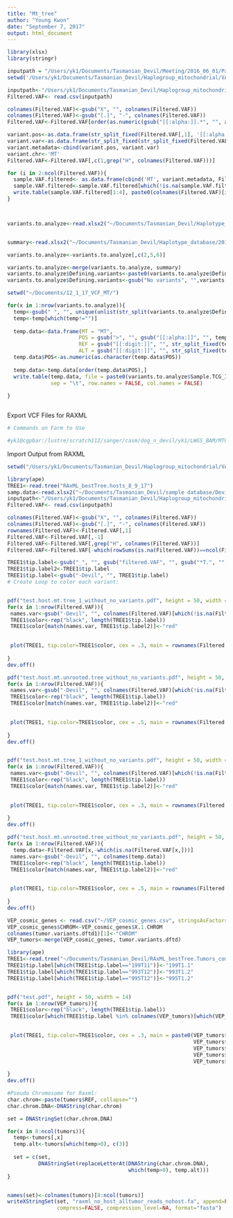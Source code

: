 ```yaml
---
title: "Mt_tree"
author: "Young Kwon"
date: "September 7, 2017"
output: html_document
---
```


```r

library(xlsx)
library(stringr)

```



```r
inputpath = "/Users/yk1/Documents/Tasmanian_Devil/Meeting/2016_06_01/Part_3_forEPM/21_7_16/Final.Filtered.Table_Somatypus_Matched.csv"
setwd('/Users/yk1/Documents/Tasmanian_Devil/Haplogroup_mitochondrial/VAF_4_9_17/VCF_VAFs_host/')

inputpath<-"/Users/yk1/Documents/Tasmanian_Devil/Haplogroup_mitochondrial/VAF_4_9_17/Summary/Final.Filtered.Table_Somatypus_10_4_17.csv"
Filtered.VAF<- read.csv(inputpath)

colnames(Filtered.VAF)<-gsub("X", "", colnames(Filtered.VAF))
colnames(Filtered.VAF)<-gsub("[.]", "-", colnames(Filtered.VAF))
Filtered.VAF<-Filtered.VAF[order(as.numeric(gsub("[[:alpha:]].*", "", as.character(Filtered.VAF[,1])))),]

variant.pos<-as.data.frame(str_split_fixed(Filtered.VAF[,1], '[[:alpha:]]', 2)[,1])
variant.var<-as.data.frame(str_split_fixed(str_split_fixed(Filtered.VAF[,1], '[:digit:]*', 2)[,2], ">", 2))
variant.metadata<-cbind(variant.pos, variant.var)
variant.chr<-'MT'
Filtered.VAF<-Filtered.VAF[,c(1,grep("H", colnames(Filtered.VAF)))]

for (i in 2:ncol(Filtered.VAF)){
  sample.VAF.filtered<- as.data.frame(cbind('MT', variant.metadata, Filtered.VAF[,i]))
  sample.VAF.filtered<-sample.VAF.filtered[which(!is.na(sample.VAF.filtered[,5])),]
  write.table(sample.VAF.filtered[1:4], paste0(colnames(Filtered.VAF)[i], '_filtered_VAF.txt'), sep="\t",quote=F,row.names=F,col.names=F)
}




```

```r

variants.to.analyze<-read.xlsx2("~/Documents/Tasmanian_Devil/Haplotype_database/2017-11-17-2_v20_Haplotype_Sample_Info_consolidated_EPM.xlsx", sheetIndex = 1)


summary<-read.xlsx2("~/Documents/Tasmanian_Devil/Haplotype_database/2017-11-17-2_v20_Haplotype_Sample_Info_consolidated_EPM.xlsx", sheetIndex = 2)

variants.to.analyze<-variants.to.analyze[,c(2,5,6)]

variants.to.analyze<-merge(variants.to.analyze, summary)
variants.to.analyze$Defining.variants<-paste0(variants.to.analyze$Defining.variants, "; 11788G>A")
variants.to.analyze$Defining.variants<-gsub("No variants", "",variants.to.analyze$Defining.variants)

setwd("~/Documents/12_1_17_VCF_MT/")

for(x in 1:nrow(variants.to.analyze)){
  temp<-gsub(" ", "", unique(unlist(str_split(variants.to.analyze$Defining.variants[x], ";"))))
  temp<-temp[which(temp!="")]
  
  temp.data<-data.frame(MT = "MT",
                       POS = gsub(">", "", gsub("[[:alpha:]]", "", temp)),
                       REF = gsub("[[:digit:]]", "", str_split_fixed(temp, ">", 2)[,1]),
                       ALT = gsub("[[:digit:]]", "", str_split_fixed(temp, ">", 2)[,2]))
  temp.data$POS<-as.numeric(as.character(temp.data$POS))
  
  temp.data<-temp.data[order(temp.data$POS),]
  write.table(temp.data, file = paste0(variants.to.analyze$Sample.TCG_ID[x], ".txt"), quote = F,
              sep = "\t", row.names = FALSE, col.names = FALSE)
  
}



```

Export VCF Files for RAXML

```r

# Commands on Farm to Use

#yk1@cgpbar:/lustre/scratch112/sanger/casm/dog_n_devil/yk1/LWGS_BAM/MTPhylogeny/Scripts$ bash ./txttovcf.sh ../07_09_17/Host_tree/ ../07_09_17/VCF_VAFs_host/ ../MTReference/Devil_MT_reference.fa ../standard-RAxML-master/usefulScripts/


```

Import Output from RAXML

```r
setwd("/Users/yk1/Documents/Tasmanian_Devil/Haplogroup_mitochondrial/VAF_4_9_17/Trees/")

library(ape)
TREE1<-read.tree("RAxML_bestTree.hosts_8_9_17")
samp.data<-read.xlsx2("~/Documents/Tasmanian_Devil/sample database/Devil sample database_update_12_5_17 (version 1).xlsx", 1, stringsAsFactors=FALSE)
inputpath<-"/Users/yk1/Documents/Tasmanian_Devil/Haplogroup_mitochondrial/VAF_4_9_17/Summary/Final.Filtered.Table_Somatypus_10_4_17.csv"
Filtered.VAF<- read.csv(inputpath)

colnames(Filtered.VAF)<-gsub("X", "", colnames(Filtered.VAF))
colnames(Filtered.VAF)<-gsub("[.]", "-", colnames(Filtered.VAF))
rownames(Filtered.VAF)<-Filtered.VAF[,1]
Filtered.VAF<-Filtered.VAF[,-1]
Filtered.VAF<-Filtered.VAF[,grep("H", colnames(Filtered.VAF))]
Filtered.VAF<-Filtered.VAF[-which(rowSums(is.na(Filtered.VAF))==ncol(Filtered.VAF)),]

TREE1$tip.label<-gsub("_", "", gsub("filtered.VAF", "", gsub("*T.", "", TREE1$tip.label)))
TREE1$tip.label2<-TREE1$tip.label
TREE1$tip.label<-gsub("-Devil", "", TREE1$tip.label)
# Create Loop to color each variant:


pdf("test.host.mt.tree_1_without_no_variants.pdf", height = 50, width = 14)
for(x in 1:nrow(Filtered.VAF)){
 names.var<-gsub("-Devil", "", colnames(Filtered.VAF)[which(!is.na(Filtered.VAF[x,]))])
 TREE1$color<-rep("black", length(TREE1$tip.label))
 TREE1$color[match(names.var, TREE1$tip.label2)]<-"red"

 
 plot(TREE1, tip.color=TREE1$color, cex = .3, main = rownames(Filtered.VAF)[x])
   
}
dev.off()

pdf("test.host.mt.unrooted.tree_without_no_variants.pdf", height = 50, width = 50)
for(x in 1:nrow(Filtered.VAF)){
 names.var<-gsub("-Devil", "", colnames(Filtered.VAF)[which(!is.na(Filtered.VAF[x,]))])
 TREE1$color<-rep("black", length(TREE1$tip.label))
 TREE1$color[match(names.var, TREE1$tip.label2)]<-"red"

 
 plot(TREE1, tip.color=TREE1$color, cex = .5, main = rownames(Filtered.VAF)[x], type = "fan")
   
}
dev.off()


pdf("test.host.mt.tree_1_without_no_variants.pdf", height = 50, width = 14)
for(x in 1:nrow(Filtered.VAF)){
 names.var<-gsub("-Devil", "", colnames(Filtered.VAF)[which(!is.na(Filtered.VAF[x,]))])
 TREE1$color<-rep("black", length(TREE1$tip.label))
 TREE1$color[match(names.var, TREE1$tip.label2)]<-"red"

 
 plot(TREE1, tip.color=TREE1$color, cex = .3, main = rownames(Filtered.VAF)[x])
   
}
dev.off()

pdf("test.host.mt.unrooted.tree_without_no_variants.pdf", height = 50, width = 50)
for(x in 1:nrow(Filtered.VAF)){
  temp.data<-Filtered.VAF[x,-which(is.na(Filtered.VAF[x,]))]
 names.var<-gsub("-Devil", "", colnames(temp.data))
 TREE1$color<-rep("black", length(TREE1$tip.label))
 TREE1$color[match(names.var, TREE1$tip.label2)]<-"red"

 
 plot(TREE1, tip.color=TREE1$color, cex = .5, main = rownames(Filtered.VAF)[x], type = "fan")
   
}
dev.off()


```



```r


VEP_cosmic_genes <- read.csv("~/VEP_cosmic_genes.csv", stringsAsFactors=FALSE)
VEP_cosmic_genes$CHROM<-VEP_cosmic_genes$X.1.CHROM
colnames(tumor.variants.dftd1)[1]<-"CHROM"
VEP_tumors<-merge(VEP_cosmic_genes, tumor.variants.dftd)

library(ape)
TREE1<-read.tree("~/Documents/Tasmanian_Devil/RAxML_bestTree.Tumors_complete")
TREE1$tip.label[which(TREE1$tip.label=="199T11")]<-"199T1.1"
TREE1$tip.label[which(TREE1$tip.label=="993T12")]<-"993T1.2"
TREE1$tip.label[which(TREE1$tip.label=="995T12")]<-"995T1.2"


pdf("test.pdf", height = 50, width = 14)
for(x in 1:nrow(VEP_tumors)){
 TREE1$color<-rep("black", length(TREE1$tip.label))
 TREE1$color[which(TREE1$tip.label %in% colnames(VEP_tumors)[which(VEP_tumors[x,]>=1)])]<-"red"

 
 plot(TREE1, tip.color=TREE1$color, cex = .3, main = paste0(VEP_tumors$Gene.Symbol[x], " :",
                                                            VEP_tumors$CHROM[x], ": ",
                                                            VEP_tumors$POS[x],
                                                            VEP_tumors$REF[x], ">",
                                                            VEP_tumors$ALT[x]))
   
}
dev.off()

```




```r


#Pseudo Chromosome for Raxml:
char.chrom<-paste(tumors$REF, collapse="")
char.chrom.DNA<-DNAString(char.chrom)

set = DNAStringSet(char.chrom.DNA)

for(x in 8:ncol(tumors)){
  temp<-tumors[,x]
  temp.alt<-tumors[which(temp>0), c(3)]
  
  set = c(set, 
          DNAStringSet(replaceLetterAt(DNAString(char.chrom.DNA), 
                                       which(temp>0), temp.alt)))
}


names(set)<-colnames(tumors)[8:ncol(tumors)]
writeXStringSet(set, "raxml_no_host_alltumor_reads_nohost.fa", append=FALSE,
                compress=FALSE, compression_level=NA, format="fasta")



```






